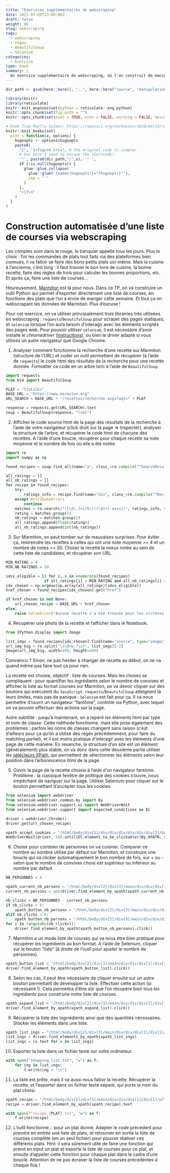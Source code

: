 ```yaml
---
title: "Exercices supplémentaires de webscraping"
date: 2021-07-09T13:00:00Z
draft: false
weight: 80
slug: webscraping
tags:
  - webscraping
  - regex
  - BeautifulSoup
  - Selenium
categories:
  - Exercice
type: book
summary: |
  Un exercice supplémentaire de webscraping, où l'on construit de manière automatique sa liste de courses à partir des données de Marmiton.
---
```


```r
dir_path <- gsub(here::here(), "..", here::here("course", "manipulation"))

library(knitr)  
library(reticulate)  
knitr::knit_engines$set(python = reticulate::eng_python)
knitr::opts_chunk$set(fig.path = "")
knitr::opts_chunk$set(eval = TRUE, echo = FALSE, warning = FALSE, message = FALSE)

# Hook from Maelle Salmon: https://ropensci.org/technotes/2020/04/23/rmd-learnings/
knitr::knit_hooks$set(
  plot = function(x, options) {
    hugoopts <- options$hugoopts
    paste0(
      "{", "{<figure src=", # the original code is simpler
      # but here I need to escape the shortcode!
      '"', paste0(dir_path,"/",x), '" ',
      if (!is.null(hugoopts)) {
        glue::glue_collapse(
          glue::glue('{names(hugoopts)}="{hugoopts}"'),
          sep = " "
        )
      },
      ">}}\n"
    )
  }
)
```

# Construction automatisée d'une liste de courses via webscraping

Les comptes sont dans le rouge, le banquier appelle tous les jours. Plus le choix : fini les commandes de plats tout faits via des plateformes bien connues, il va falloir se faire des bons petits plats soi-même. Mais la cuisine à l'ancienne, c'est long : il faut trouver le bon livre de cuisine, la bonne recette, faire des règles de trois pour calculer les bonnes proportions, etc. Et après ça, faire une liste de courses...

Heureusement, [Marmiton](https://www.marmiton.org/) est là pour nous. Dans ce TP, on va construire un outil Python qui permet d'exporter directement une liste de courses, en fonctions des plats que l'on a envie de manger cette semaine. Et tout ça en webscrapant les données de Marmiton. Plus d'excuse !

Pour cet exercice, on va utiliser principalement trois librairies très utilisées en webscraping : `requests`/`BeautifulSoup` pour scraper des pages statiques, et `selenium` lorsque l'on aura besoin d'interagir avec les éléments scriptés des pages web. Pour pouvoir utiliser `selenium`, il est nécessaire d'avoir installé le *chromedriver* ([instructions](LIEN A AJOUTER)), ou bien le driver adapté si vous utilisez un autre navigateur que Google Chrome.

1. Analyser comment fonctionne la recherche d'une recette sur Marmiton (structure de l'URL) et coder un outil permettant de récupérer (à l'aide de `requests`) le code html des résultats de la recherche pour une recette donnée. Formatter ce code en un arbre lxml à l'aide de `BeautifulSoup`.


```python
import requests
from bs4 import BeautifulSoup
```


```python
PLAT = "tzatziki"
BASE_URL = "https://www.marmiton.org"
URL_SEARCH = BASE_URL + "/recettes/recherche.aspx?aqt=" + PLAT
```


```python
response = requests.get(URL_SEARCH).text
soup = BeautifulSoup(response, "lxml")
```

2. Afficher le code source html de la page des résultats de la recherche à l'aide de votre navigateur (click droit sur la page => Inspecter), analyser la structure de l'arbre, et récupérer le code html de chacune des recettes. A l'aide d'une boucle, récupérer pour chaque recette sa note moyenne et le nombre de fois où elle a été notée.


```python
import re
import numpy as np
```


```python
found_recipes = soup.find_all(name="a", class_=re.compile("^SearchResultsstyle__SearchCardResult"))

all_ratings = []
all_nb_ratings = []
for recipe in found_recipes:
    try:
        ratings_info = recipe.find(name="div", class_=re.compile("^RecipeCardResultstyle__RatingLayout")).text
    except AttributeError:
        continue
    matches = re.search(r"([\d\.]+)/5\(([\d]+) avis\)", ratings_info, re.IGNORECASE)
    rating = matches.group(1)
    nb_ratings = matches.group(2)
    all_ratings.append(float(rating))
    all_nb_ratings.append(int(nb_ratings))
```

3. Sur Marmiton, on peut tomber sur de mauvaises surprises. Pour éviter ça, restreindre les recettes à celles qui ont une note moyenne >= 4 et un nombre de notes >= 50. Choisir la recette la mieux notée au sein de cette liste de candidates, et récupérer son URL.


```python
MIN_RATING = 4
MIN_NB_RATINGS = 50

idxs_eligible = [i for i, x in enumerate(found_recipes)
                 if all_ratings[i] > MIN_RATING and all_nb_ratings[i] >= MIN_NB_RATINGS]
idx_chosen = np.argmax(np.array(all_ratings)[idxs_eligible])
href_chosen = found_recipes[idx_chosen].get("href")

if href_chosen is not None:
    url_chosen_recipe = BASE_URL + href_chosen
else:
    raise ValueError("Aucune recette n'a été trouvée pour les critères demandés.")
```

4. Récupérer une photo de la recette et l'afficher dans le Notebook.


```python
from IPython.display import Image
```


```python
list_imgs = found_recipes[idx_chosen].find(name="source", type="image/jpeg").get("srcset")
url_img_big = re.split("\s\d+w,?\s?", list_imgs)[-2]
Image(url_img_big, width=400, height=400)
```

Convaincu ? Sinon, ne pas hésiter à changer de recette au début, on ne va quand même pas faire tout ça pour rien.

La recette est choisie, objectif : liste de courses. Mais les choses se compliquent : pour quantifier les ingrédients selon le nombre de convives et afficher la liste au format courses sur Marmiton, on va devoir cliquer sur des boutons qui exécutent du `JavaScript`. `requests`/`BeautifulSoup` atteignent là leurs limites, mais pas de panique : `Selenium` est fait pour ça. Il va nous permettre d'ouvrir un navigateur "fantôme", contrôlé via Python, avec lequel on va pouvoir effectuer des actions sur la page.

Autre subtilité : jusqu'à maintenant, on a repéré les éléments html par type et nom de classe. Cette méthode fonctionne, mais elle pose également des problèmes : parfois les noms de classes changent sans raison (c'est d'ailleurs pour ça qu'on a utilisé des regex précédemment, pour faire du matching partiel), et il est moins pratique d'interagir avec les éléments d'une page de cette manière. En revanche, la structure d'un site est un élément (généralement) plus stable, on va donc dans cette deuxième partie utiliser les [sélécteurs XPath](https://fr.wikipedia.org/wiki/XPath), qui permettent de sélectionner les éléments selon leur position dans l'arborescence html de la page.

5. Ouvrir la page de la recette choisie à l'aide d'un navigateur fantôme. Problème : la classique fenêtre de politique des cookies s'ouvre, nous empêchant de naviguer sur la page. Utiliser Selenium pour cliquer sur le bouton permettant d'accepter tous les cookies.


```python
from selenium import webdriver
from selenium.webdriver.common.by import By
from selenium.webdriver.support.ui import WebDriverWait
from selenium.webdriver.support import expected_conditions as EC
```


```python
driver = webdriver.Chrome()
driver.get(url_chosen_recipe)
```


```python
xpath_accept_cookies = "/html/body/div[1]/div/div/div/div/div/div[3]/button[3]"
WebDriverWait(driver, 10).until(EC.element_to_be_clickable((By.XPATH, xpath_accept_cookies))).click()
```

6. Choisir pour combien de personnes on va cuisiner. Comparer ce nombre au nombre utilisé par défaut sur Marmiton, et construire une boucle qui va clicker automatiquement le bon nombre de fois, sur + ou - selon que le nombre de convives choisi est supérieur ou inférieur au nombre par défaut.


```python
NB_PERSONNES = 8

xpath_current_nb_persons = "/html/body/div[2]/div[3]/main/div/div/div[1]/div[1]/div[7]/div[2]/div[1]/div[1]/div/span[1]"
current_nb_persons = int(driver.find_element_by_xpath(xpath_current_nb_persons).text)

nb_clicks = NB_PERSONNES - current_nb_persons
if nb_clicks > 0:
    xpath_button_nb_persons = "/html/body/div[2]/div[3]/main/div/div/div[1]/div[1]/div[7]/div[2]/div[1]/div[1]/button[2]"
elif nb_clicks < 0:
    xpath_button_nb_persons = "/html/body/div[2]/div[3]/main/div/div/div[1]/div[1]/div[7]/div[2]/div[1]/div[1]/button[1]"
for i in range(abs(nb_clicks)):
    driver.find_element_by_xpath(xpath_button_nb_persons).click()
```

7. Marmiton a un mode liste de courses qui va nous être bien pratique pour récupérer les ingrédients au bon format. A l'aide de Selenium, cliquer sur le bouton "liste" (à droite de l'outil pour ajuster le nombre de personnes).


```python
xpath_button_list = "/html/body/div[2]/div[3]/main/div/div/div[1]/div[1]/div[7]/div[2]/div[1]/div[2]/button[2]"
driver.find_element_by_xpath(xpath_button_list).click()
```

8. Selon les cas, il peut être nécessaire de cliquer ensuite sur un autre bouton permettant de développer la liste. Effectuer cette action (si nécessaire !). Cela permettra d'être sûr que l'on récupère bien tous les ingrédients pour construire notre liste de courses.


```python
xpath_expand_list = "/html/body/div[2]/div[3]/main/div/div/div[1]/div[1]/div[7]/div[2]/div[3]/button"
driver.find_element_by_xpath(xpath_expand_list).click()
```

9. Récupérer la liste des ingrrédients ainsi que des quantités nécessaires. Stocker les éléments dans une liste.


```python
xpath_list_ings = "/html/body/div[2]/div[3]/main/div/div/div[1]/div[1]/div[7]/div[2]/div[2]/div/div/div/div/ul/li"
list_ings = driver.find_elements_by_xpath(xpath_list_ings)
list_ings = [x.text for x in list_ings]
```

10. Exporter la liste dans un fichier texte sur votre ordinateur.


```python
with open("shopping_list.txt", "w") as f:
    for ing in list_ings:
        f.write(ing + "\n")
```

11. La liste est prête, mais il va aussi nous falloir la recette. Récupérer la recette, et l'exporter dans un fichier texte séparé, qui porte le nom du plat choisi.


```python
xpath_recipe = "/html/body/div[2]/div[3]/main/div/div/div[1]/div[1]/ul"
recipe = driver.find_element_by_xpath(xpath_recipe).text

with open(f"recipe_{PLAT}.txt", "w") as f:
    f.write(recipe)
```

12. L'outil fonctionne... pour un plat donné. Adapter le code précédent pour prendre en entrée une liste de plats, et retourner en sortie la liste de courses complète (en un seul fichier) pour pouvoir réaliser ces différents plats. Hint: il sera sûrement utile de faire une fonction qui prend en input un plat et exporte la liste de courses pour ce plat, et ensuite d'appeler cette fonction pour chaque plat dans le cadre d'une boucle. Attention de ne pas écraser la liste de courses précédentes à chaque fois !


```python

```
